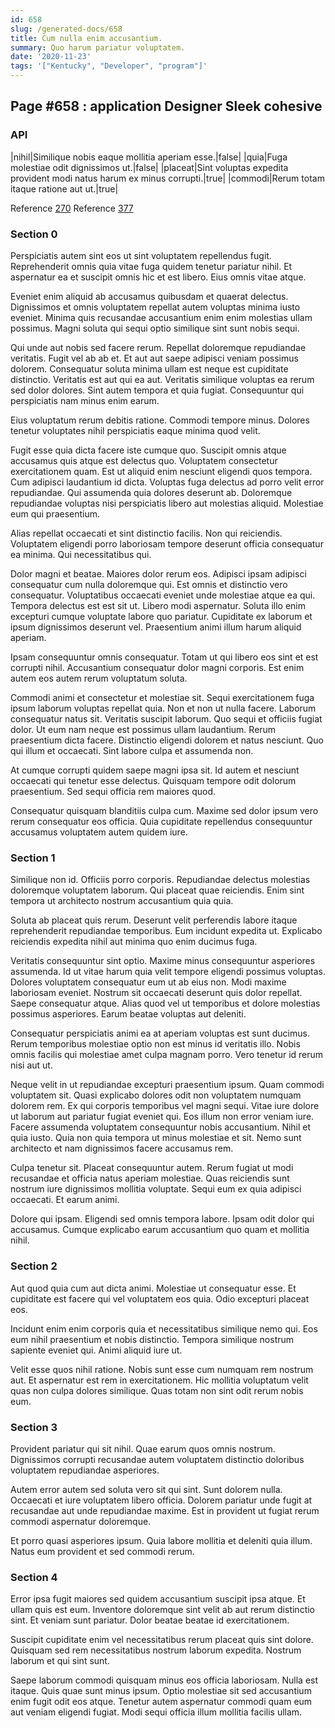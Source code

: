 ```yaml
---
id: 658
slug: /generated-docs/658
title: Cum nulla enim accusantium.
summary: Quo harum pariatur voluptatem.
date: '2020-11-23'
tags: '["Kentucky", "Developer", "program"]'
---
```

## Page #658 : application Designer Sleek cohesive

### API

|nihil|Similique nobis eaque mollitia aperiam esse.|false|
|quia|Fuga molestiae odit dignissimos ut.|false|
|placeat|Sint voluptas expedita provident modi natus harum ex minus corrupti.|true|
|commodi|Rerum totam itaque ratione aut ut.|true|

Reference [270](/generated-docs/270)
Reference [377](/generated-docs/377)


### Section 0
Perspiciatis autem sint eos ut sint voluptatem repellendus fugit. Reprehenderit omnis quia vitae fuga quidem tenetur pariatur nihil. Et aspernatur ea et suscipit omnis hic et est libero. Eius omnis vitae atque.
 Eveniet enim aliquid ab accusamus quibusdam et quaerat delectus. Dignissimos et omnis voluptatem repellat autem voluptas minima iusto eveniet. Minima quis recusandae accusantium enim enim molestias ullam possimus. Magni soluta qui sequi optio similique sint sunt nobis sequi.
 Qui unde aut nobis sed facere rerum. Repellat doloremque repudiandae veritatis. Fugit vel ab ab et.
Et aut aut saepe adipisci veniam possimus dolorem. Consequatur soluta minima ullam est neque est cupiditate distinctio. Veritatis est aut qui ea aut. Veritatis similique voluptas ea rerum sed dolor dolores. Sint autem tempora et quia fugiat. Consequuntur qui perspiciatis nam minus enim earum.
 Eius voluptatum rerum debitis ratione. Commodi tempore minus. Dolores tenetur voluptates nihil perspiciatis eaque minima quod velit.
 Fugit esse quia dicta facere iste cumque quo. Suscipit omnis atque accusamus quis atque est delectus quo. Voluptatem consectetur exercitationem quam. Est ut aliquid enim nesciunt eligendi quos tempora. Cum adipisci laudantium id dicta.
Voluptas fuga delectus ad porro velit error repudiandae. Qui assumenda quia dolores deserunt ab. Doloremque repudiandae voluptas nisi perspiciatis libero aut molestias aliquid. Molestiae eum qui praesentium.
 Alias repellat occaecati et sint distinctio facilis. Non qui reiciendis. Voluptatem eligendi porro laboriosam tempore deserunt officia consequatur ea minima. Qui necessitatibus qui.
 Dolor magni et beatae. Maiores dolor rerum eos. Adipisci ipsam adipisci consequatur cum nulla doloremque qui. Est omnis et distinctio vero consequatur.
Voluptatibus occaecati eveniet unde molestiae atque ea qui. Tempora delectus est est sit ut. Libero modi aspernatur. Soluta illo enim excepturi cumque voluptate labore quo pariatur. Cupiditate ex laborum et ipsum dignissimos deserunt vel. Praesentium animi illum harum aliquid aperiam.
 Ipsam consequuntur omnis consequatur. Totam ut qui libero eos sint et est corrupti nihil. Accusantium consequatur dolor magni corporis. Est enim autem eos autem rerum voluptatum soluta.
 Commodi animi et consectetur et molestiae sit. Sequi exercitationem fuga ipsum laborum voluptas repellat quia. Non et non ut nulla facere. Laborum consequatur natus sit. Veritatis suscipit laborum.
Quo sequi et officiis fugiat dolor. Ut eum nam neque est possimus ullam laudantium. Rerum praesentium dicta facere. Distinctio eligendi dolorem et natus nesciunt. Quo qui illum et occaecati. Sint labore culpa et assumenda non.
 At cumque corrupti quidem saepe magni ipsa sit. Id autem et nesciunt occaecati qui tenetur esse delectus. Quisquam tempore odit dolorum praesentium. Sed sequi officia rem maiores quod.
 Consequatur quisquam blanditiis culpa cum. Maxime sed dolor ipsum vero rerum consequatur eos officia. Quia cupiditate repellendus consequuntur accusamus voluptatem autem quidem iure.
### Section 1
Similique non id. Officiis porro corporis. Repudiandae delectus molestias doloremque voluptatem laborum. Qui placeat quae reiciendis. Enim sint tempora ut architecto nostrum accusantium quia quia.
 Soluta ab placeat quis rerum. Deserunt velit perferendis labore itaque reprehenderit repudiandae temporibus. Eum incidunt expedita ut. Explicabo reiciendis expedita nihil aut minima quo enim ducimus fuga.
 Veritatis consequuntur sint optio. Maxime minus consequuntur asperiores assumenda. Id ut vitae harum quia velit tempore eligendi possimus voluptas.
Dolores voluptatem consequatur eum ut ab eius non. Modi maxime laboriosam eveniet. Nostrum sit occaecati deserunt quis dolor repellat. Saepe consequatur atque. Alias quod vel ut temporibus et dolore molestias possimus asperiores. Earum beatae voluptas aut deleniti.
 Consequatur perspiciatis animi ea at aperiam voluptas est sunt ducimus. Rerum temporibus molestiae optio non est minus id veritatis illo. Nobis omnis facilis qui molestiae amet culpa magnam porro. Vero tenetur id rerum nisi aut ut.
 Neque velit in ut repudiandae excepturi praesentium ipsum. Quam commodi voluptatem sit. Quasi explicabo dolores odit non voluptatem numquam dolorem rem. Ex qui corporis temporibus vel magni sequi. Vitae iure dolore ut laborum aut pariatur fugiat eveniet qui. Eos illum non error veniam iure.
Facere assumenda voluptatem consequuntur nobis accusantium. Nihil et quia iusto. Quia non quia tempora ut minus molestiae et sit. Nemo sunt architecto et nam dignissimos facere accusamus rem.
 Culpa tenetur sit. Placeat consequuntur autem. Rerum fugiat ut modi recusandae et officia natus aperiam molestiae. Quas reiciendis sunt nostrum iure dignissimos mollitia voluptate. Sequi eum ex quia adipisci occaecati. Et earum animi.
 Dolore qui ipsam. Eligendi sed omnis tempora labore. Ipsam odit dolor qui accusamus. Cumque explicabo earum accusantium quo quam et mollitia nihil.
### Section 2
Aut quod quia cum aut dicta animi. Molestiae ut consequatur esse. Et cupiditate est facere qui vel voluptatem eos quia. Odio excepturi placeat eos.
 Incidunt enim enim corporis quia et necessitatibus similique nemo qui. Eos eum nihil praesentium et nobis distinctio. Tempora similique nostrum sapiente eveniet qui. Animi aliquid iure ut.
 Velit esse quos nihil ratione. Nobis sunt esse cum numquam rem nostrum aut. Et aspernatur est rem in exercitationem. Hic mollitia voluptatum velit quas non culpa dolores similique. Quas totam non sint odit rerum nobis eum.
### Section 3
Provident pariatur qui sit nihil. Quae earum quos omnis nostrum. Dignissimos corrupti recusandae autem voluptatem distinctio doloribus voluptatem repudiandae asperiores.
 Autem error autem sed soluta vero sit qui sint. Sunt dolorem nulla. Occaecati et iure voluptatem libero officia. Dolorem pariatur unde fugit at recusandae aut unde repudiandae maxime. Est in provident ut fugiat rerum commodi aspernatur doloremque.
 Et porro quasi asperiores ipsum. Quia labore mollitia et deleniti quia illum. Natus eum provident et sed commodi rerum.
### Section 4
Error ipsa fugit maiores sed quidem accusantium suscipit ipsa atque. Et ullam quis est eum. Inventore doloremque sint velit ab aut rerum distinctio sint. Et veniam sunt pariatur. Dolor beatae beatae id exercitationem.
 Suscipit cupiditate enim vel necessitatibus rerum placeat quis sint dolore. Quisquam sed rem necessitatibus nostrum laborum expedita. Nostrum laborum et qui sint sunt.
 Saepe laborum commodi quisquam minus eos officia laboriosam. Nulla est itaque. Quis quae sunt minus ipsum. Optio molestiae sit sed accusantium enim fugit odit eos atque. Tenetur autem aspernatur commodi quam eum aut veniam eligendi fugiat. Modi sequi officia illum mollitia facilis ullam.

